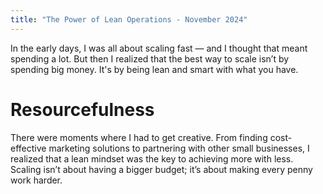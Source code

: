 ```yaml
---
title: "The Power of Lean Operations - November 2024"
---
```



<div className={styles.preserve}>


In the early days, I was all about scaling fast — and I thought that meant spending a lot. But then I realized that the best way to scale isn’t by spending big money. It's by being lean and smart with what you have.



<h1>Resourcefulness</h1>
There were moments where I had to get creative. From finding cost-effective marketing solutions to partnering with other small businesses, I realized that a lean mindset was the key to achieving more with less. Scaling isn’t about having a bigger budget; it’s about making every penny work harder.



</div>